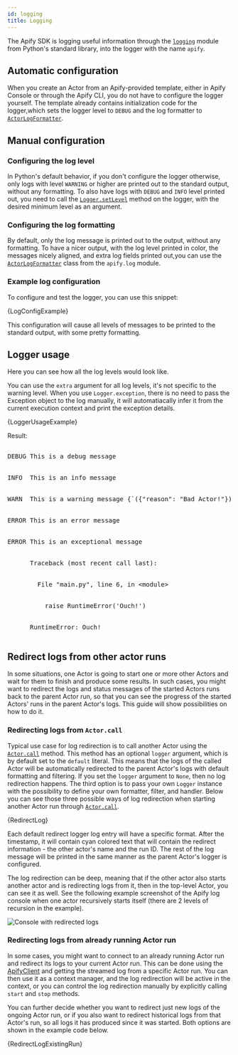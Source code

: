 ```yaml
---
id: logging
title: Logging
---
```





The Apify SDK is logging useful information through the [`logging`](https://docs.python.org/3/library/logging.html) module from Python's standard library, into the logger with the name `apify`.

## Automatic configuration

When you create an Actor from an Apify-provided template, either in Apify Console or through the Apify CLI, you do not have to configure the logger yourself. The template already contains initialization code for the logger,which sets the logger level to `DEBUG` and the log formatter to [`ActorLogFormatter`](../../reference/class/ActorLogFormatter).

## Manual configuration

### Configuring the log level

In Python's default behavior, if you don't configure the logger otherwise, only logs with level `WARNING` or higher are printed out to the standard output, without any formatting. To also have logs with `DEBUG` and `INFO` level printed out, you need to call the [`Logger.setLevel`](https://docs.python.org/3/library/logging.html#logging.Logger.setLevel) method on the logger, with the desired minimum level as an argument.

### Configuring the log formatting

By default, only the log message is printed out to the output, without any formatting. To have a nicer output, with the log level printed in color, the messages nicely aligned, and extra log fields printed out,you can use the [`ActorLogFormatter`](../../reference/class/ActorLogFormatter) class from the `apify.log` module.

### Example log configuration

To configure and test the logger, you can use this snippet:

<CodeBlock className="language-python">
    {LogConfigExample}
</CodeBlock>

This configuration will cause all levels of messages to be printed to the standard output, with some pretty formatting.

## Logger usage

Here you can see how all the log levels would look like.

You can use the `extra` argument for all log levels, it's not specific to the warning level. When you use `Logger.exception`, there is no need to pass the Exception object to the log manually, it will automatiacally infer it from the current execution context and print the exception details.

<CodeBlock className="language-python">
    {LoggerUsageExample}
</CodeBlock>

Result:

<!-- TODO: This is an ugly ugly hack, we should make a component for this in the docs theme -->
<!-- markdownlint-disable no-inline-html -->
<style>{`
.actor-log-block .ansi-blue-fg {
    color: rgb(0, 160, 228);
}
.actor-log-block .ansi-green-fg {
    color: rgb(0, 162, 82);
}
.actor-log-block .ansi-red-fg {
    color: rgb(219, 45, 32);
}
.actor-log-block .ansi-yellow-fg {
    color: rgb(255, 201, 0);
}
.actor-log-block .ansi-bright-black-fg {
    color: rgb(128, 128, 128);
}
[data-theme='dark'] .actor-log-block .ansi-yellow-fg {
    color: rgb(253, 237, 0);
}

`}</style>
<pre className="actor-log-block">
    <div><span class="ansi-blue-fg">DEBUG</span> This is a debug message</div>
    <div><span class="ansi-green-fg">INFO </span> This is an info message</div>
    <div><span class="ansi-yellow-fg">WARN </span> This is a warning message <span class="ansi-bright-black-fg">{`({"reason": "Bad Actor!"})`}</span></div>
    <div><span class="ansi-red-fg">ERROR</span> This is an error message</div>
    <div><span class="ansi-red-fg">ERROR</span> This is an exceptional message</div>
    <div>      Traceback (most recent call last):</div>
    <div>        File "main.py", line 6, in &lt;module&gt;</div>
    <div>          raise RuntimeError('Ouch!')</div>
    <div>      RuntimeError: Ouch!</div>
</pre>

<!-- markdownlint-enable no-inline-html -->

## Redirect logs from other actor runs
In some situations, one Actor is going to start one or more other Actors and wait for them to finish and produce some results. In such cases, you might want to redirect the logs and status messages of the started Actors runs back to the parent Actor run, so that you can see the progress of the started Actors' runs in the parent Actor's logs. This guide will show possibilities on how to do it.

### Redirecting logs from `Actor.call`
Typical use case for log redirection is to call another Actor using the [`Actor.call`](../../reference/class/Actor#call) method. This method has an optional `logger` argument, which is by default set to the `default` literal. This means that the logs of the called Actor will be automatically redirected to the parent Actor's logs with default formatting and filtering. If you set the `logger` argument to `None`, then no log redirection happens. The third option is to pass your own `Logger` instance with the possibility to define your own formatter, filter, and handler. Below you can see those three possible ways of log redirection when starting another Actor run through [`Actor.call`](../../reference/class/Actor#call).

<CodeBlock className="language-python">
    {RedirectLog}
</CodeBlock>

Each default redirect logger log entry will have a specific format. After the timestamp, it will contain cyan colored text that will contain the redirect information - the other actor's name and the run ID. The rest of the log message will be printed in the same manner as the parent Actor's logger is configured.

The log redirection can be deep, meaning that if the other actor also starts another actor and is redirecting logs from it, then in the top-level Actor, you can see it as well. See the following example screenshot of the Apify log console when one actor recursively starts itself (there are 2 levels of recursion in the example).

![Console with redirected logs](/img/guides/redirected_logs_example.webp 'Example of console with redirected logs from recursively started actor.')

### Redirecting logs from already running Actor run
In some cases, you might want to connect to an already running Actor run and redirect its logs to your current Actor run. This can be done using the [ApifyClient](../../reference/class/Actor#apify_client) and getting the streamed log from a specific Actor run. You can then use it as a context manager, and the log redirection will be active in the context, or you can control the log redirection manually by explicitly calling `start` and `stop` methods.

You can further decide whether you want to redirect just new logs of the ongoing Actor run, or if you also want to redirect historical logs from that Actor's run, so all logs it has produced since it was started. Both options are shown in the example code below.

<CodeBlock className="language-python">
    {RedirectLogExistingRun}
</CodeBlock>
